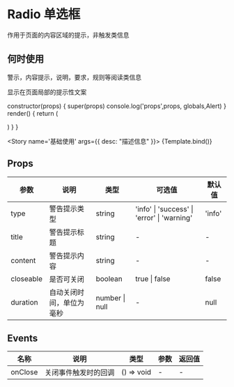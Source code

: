 
<Meta title='简单示例/Radio' />

# Radio 单选框

作用于页面的内容区域的提示，非触发类信息

## 何时使用

警示，内容提示，说明，要求，规则等阅读类信息

显示在页面局部的提示性文案

  constructor(props) {
    super(props)
    console.log('props',props, globals,Alert)
  }
  render() {
    return (
      <div>
        <Avatar
          type='primary'
          src='https://mier.mi.com/user/getAvatarurlnocheck?user_name=chenxian&checkSign=3b6a5cc1594013985d59838de900bc4a'
          text='陈晛'
        />
        <Avatar
          type='primary'
          src='https://mier.mi.com/user/getAvatarurlnocheck?user_name=chenxian&checkSign=3b6a5cc1594013985d59838de900bc4a'
          text='陈晛'
          shape='square'
        />
        <Avatar
          type='primary'
          text='陈晛'
          initials = '晛'
        />
        <Avatar
          type='primary'
          size='sm'
          src='https://mier.mi.com/user/getAvatarurlnocheck?user_name=chenxian&checkSign=3b6a5cc1594013985d59838de900bc4a'
          text='陈晛'
        />
        <Avatar
          type='primary'
          size='xs'
          src='https://mier.mi.com/user/getAvatarurlnocheck?user_name=chenxian&checkSign=3b6a5cc1594013985d59838de900bc4a'
          text='陈晛'
        />
        <Avatar
          type='primary'
          size='lg'
          src='https://mier.mi.com/user/getAvatarurlnocheck?user_name=chenxian&checkSign=3b6a5cc1594013985d59838de900bc4a'
          text='陈晛'
        />
         <Avatar
          type='primary'
          size='xl'
          src='https://mier.mi.com/user/getAvatarurlnocheck?user_name=chenxian&checkSign=3b6a5cc1594013985d59838de900bc4a'
          text='陈晛'
        />
      </div>
    )
  }
}


<Story name='基础使用' args={{ desc: "描述信息" }}>
  {Template.bind()}
</Story>

## Props

| 参数      | 说明                     | 类型           | 可选值                                      | 默认值 |
| --------- | ------------------------ | -------------- | ------------------------------------------- | ------ |
| type      | 警告提示类型             | string         | 'info' \| 'success' \| 'error' \| 'warning' | 'info' |
| title     | 警告提示标题             | string         | -                                           | -      |
| content   | 警告提示内容             | string         | -                                           | -      |
| closeable | 是否可关闭               | boolean        | true \| false                               | false  |
| duration  | 自动关闭时间，单位为毫秒 | number \| null | -                                           | null   |

## Events

| 名称    | 说明                 | 类型       | 参数 | 返回值 |
| ------- | -------------------- | ---------- | ---- | ------ |
| onClose | 关闭事件触发时的回调 | () => void | -    | -      |
